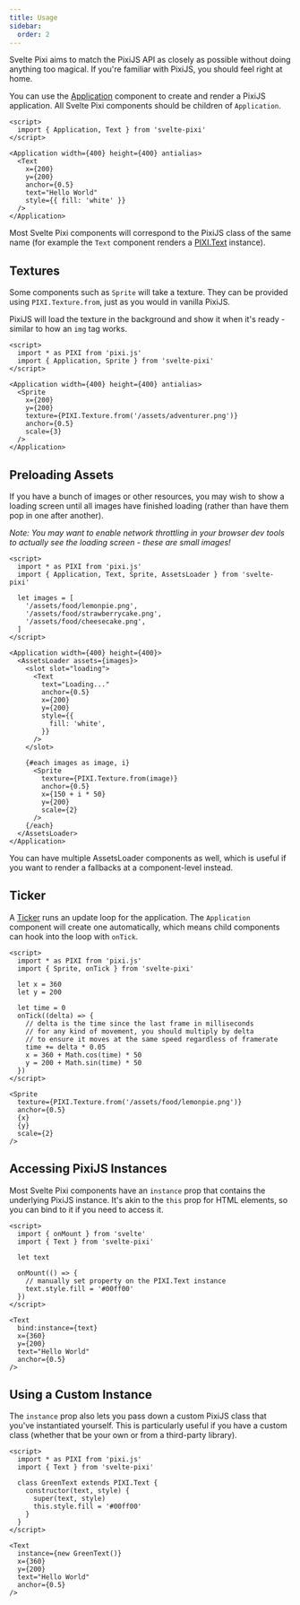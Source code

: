 ```yaml
---
title: Usage
sidebar:
  order: 2
---
```


Svelte Pixi aims to match the PixiJS API as closely as possible without doing anything too magical. 
If you're familiar with PixiJS, you should feel right at home.

You can use the [Application](/docs/components/application) component to create and render a PixiJS application. 
All Svelte Pixi components should be children of `Application`.

```svelte live props={{ bg: 'none' }} wrapper=/src/layouts/examples/wrappers/Empty.svelte
<script>
  import { Application, Text } from 'svelte-pixi'
</script>

<Application width={400} height={400} antialias>
  <Text
    x={200}
    y={200}
    anchor={0.5}
    text="Hello World"
    style={{ fill: 'white' }}
  />
</Application>
```

Most Svelte Pixi components will correspond to the PixiJS class of the same name
(for example the `Text` component renders a [PIXI.Text](https://pixijs.download/dev/docs/PIXI.Text.html) instance).

## Textures

Some components such as `Sprite` will take a texture. They can be provided using `PIXI.Texture.from`,
just as you would in vanilla PixiJS.

PixiJS will load the texture in the background and show it when it's ready - similar to how an `img` tag works.

```svelte live props={{ bg: 'none' }} wrapper=/src/layouts/examples/wrappers/Empty.svelte
<script>
  import * as PIXI from 'pixi.js'
  import { Application, Sprite } from 'svelte-pixi'
</script>

<Application width={400} height={400} antialias>
  <Sprite
    x={200}
    y={200}
    texture={PIXI.Texture.from('/assets/adventurer.png')}
    anchor={0.5}
    scale={3}
  />
</Application>
```

## Preloading Assets

If you have a bunch of images or other resources, you may wish to show a loading screen 
until all images have finished loading (rather than have them pop in one after another).

_Note: You may want to enable network throttling in your browser dev tools to actually see the loading screen - these are small images!_

```svelte live props={{ bg: 'none' }} wrapper=/src/layouts/examples/wrappers/Empty.svelte
<script>
  import * as PIXI from 'pixi.js'
  import { Application, Text, Sprite, AssetsLoader } from 'svelte-pixi'

  let images = [
    '/assets/food/lemonpie.png',
    '/assets/food/strawberrycake.png',
    '/assets/food/cheesecake.png',
  ]
</script>

<Application width={400} height={400}>
  <AssetsLoader assets={images}>
    <slot slot="loading">
      <Text
        text="Loading..."
        anchor={0.5}
        x={200}
        y={200}
        style={{
          fill: 'white',
        }}
      />
    </slot>

    {#each images as image, i}
      <Sprite
        texture={PIXI.Texture.from(image)}
        anchor={0.5}
        x={150 + i * 50}
        y={200}
        scale={2}
      />
    {/each}
  </AssetsLoader>
</Application>
```

You can have multiple AssetsLoader components as well, which is useful 
if you want to render a fallbacks at a component-level instead.

## Ticker

A [Ticker](/docs/components/ticker) runs an update loop for the application. 
The `Application` component will create one automatically, which means child
components can hook into the loop with `onTick`.

```svelte live
<script>
  import * as PIXI from 'pixi.js'
  import { Sprite, onTick } from 'svelte-pixi'

  let x = 360
  let y = 200

  let time = 0
  onTick((delta) => {
    // delta is the time since the last frame in milliseconds
    // for any kind of movement, you should multiply by delta
    // to ensure it moves at the same speed regardless of framerate
    time += delta * 0.05
    x = 360 + Math.cos(time) * 50
    y = 200 + Math.sin(time) * 50
  })
</script>

<Sprite
  texture={PIXI.Texture.from('/assets/food/lemonpie.png')}
  anchor={0.5}
  {x}
  {y}
  scale={2}
/>
```

## Accessing PixiJS Instances

Most Svelte Pixi components have an `instance` prop that 
contains the underlying PixiJS instance. It's akin to the `this` prop for HTML elements, 
so you can bind to it if you need to access it.

```svelte live {5,14}
<script>
  import { onMount } from 'svelte'
  import { Text } from 'svelte-pixi'

  let text

  onMount(() => {
    // manually set property on the PIXI.Text instance    
    text.style.fill = '#00ff00'
  })
</script>

<Text 
  bind:instance={text} 
  x={360} 
  y={200} 
  text="Hello World" 
  anchor={0.5} 
/>
```

## Using a Custom Instance

The `instance` prop also lets you pass down a custom PixiJS class 
that you've instantiated yourself. This is particularly useful 
if you have a custom class (whether that be your own or from a third-party library).

```svelte live {14}
<script>
  import * as PIXI from 'pixi.js'
  import { Text } from 'svelte-pixi'

  class GreenText extends PIXI.Text {
    constructor(text, style) {
      super(text, style)
      this.style.fill = '#00ff00'
    }
  }
</script>

<Text 
  instance={new GreenText()} 
  x={360} 
  y={200} 
  text="Hello World" 
  anchor={0.5} 
/>
```
